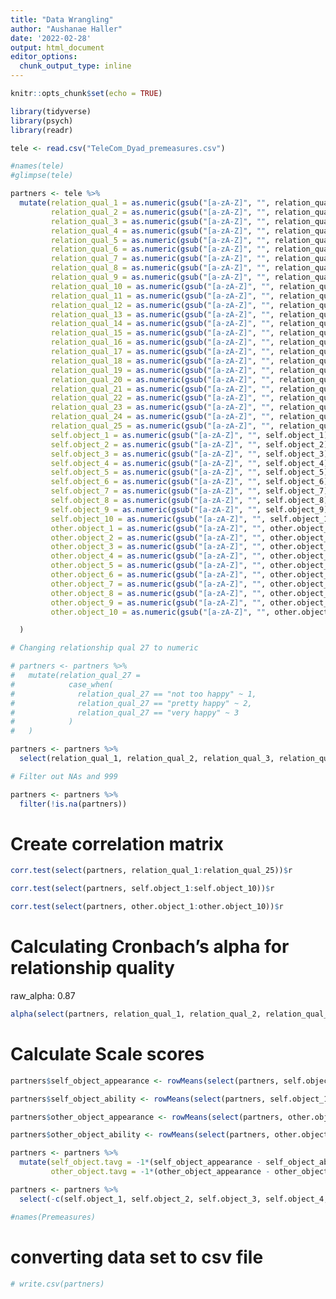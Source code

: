 ```yaml
---
title: "Data Wrangling"
author: "Aushanae Haller"
date: '2022-02-28'
output: html_document
editor_options: 
  chunk_output_type: inline
---
```


```r
knitr::opts_chunk$set(echo = TRUE)
```

```r
library(tidyverse)
library(psych)
library(readr)
```

```r
tele <- read.csv("TeleCom_Dyad_premeasures.csv")

#names(tele)
#glimpse(tele)
```

```r
partners <- tele %>%
  mutate(relation_qual_1 = as.numeric(gsub("[a-zA-Z]", "", relation_qual_1)),
         relation_qual_2 = as.numeric(gsub("[a-zA-Z]", "", relation_qual_2)),
         relation_qual_3 = as.numeric(gsub("[a-zA-Z]", "", relation_qual_3)),
         relation_qual_4 = as.numeric(gsub("[a-zA-Z]", "", relation_qual_4)),
         relation_qual_5 = as.numeric(gsub("[a-zA-Z]", "", relation_qual_5)),
         relation_qual_6 = as.numeric(gsub("[a-zA-Z]", "", relation_qual_6)),
         relation_qual_7 = as.numeric(gsub("[a-zA-Z]", "", relation_qual_7)),
         relation_qual_8 = as.numeric(gsub("[a-zA-Z]", "", relation_qual_8)),
         relation_qual_9 = as.numeric(gsub("[a-zA-Z]", "", relation_qual_9)),
         relation_qual_10 = as.numeric(gsub("[a-zA-Z]", "", relation_qual_10)),
         relation_qual_11 = as.numeric(gsub("[a-zA-Z]", "", relation_qual_11)),
         relation_qual_12 = as.numeric(gsub("[a-zA-Z]", "", relation_qual_12)),
         relation_qual_13 = as.numeric(gsub("[a-zA-Z]", "", relation_qual_13)),
         relation_qual_14 = as.numeric(gsub("[a-zA-Z]", "", relation_qual_14)),
         relation_qual_15 = as.numeric(gsub("[a-zA-Z]", "", relation_qual_15)),
         relation_qual_16 = as.numeric(gsub("[a-zA-Z]", "", relation_qual_16)),
         relation_qual_17 = as.numeric(gsub("[a-zA-Z]", "", relation_qual_17)),
         relation_qual_18 = as.numeric(gsub("[a-zA-Z]", "", relation_qual_18)),
         relation_qual_19 = as.numeric(gsub("[a-zA-Z]", "", relation_qual_19)),
         relation_qual_20 = as.numeric(gsub("[a-zA-Z]", "", relation_qual_20)),
         relation_qual_21 = as.numeric(gsub("[a-zA-Z]", "", relation_qual_21)),
         relation_qual_22 = as.numeric(gsub("[a-zA-Z]", "", relation_qual_22)),
         relation_qual_23 = as.numeric(gsub("[a-zA-Z]", "", relation_qual_23)),
         relation_qual_24 = as.numeric(gsub("[a-zA-Z]", "", relation_qual_24)),
         relation_qual_25 = as.numeric(gsub("[a-zA-Z]", "", relation_qual_25)),
         self.object_1 = as.numeric(gsub("[a-zA-Z]", "", self.object_1)),
         self.object_2 = as.numeric(gsub("[a-zA-Z]", "", self.object_2)),
         self.object_3 = as.numeric(gsub("[a-zA-Z]", "", self.object_3)),
         self.object_4 = as.numeric(gsub("[a-zA-Z]", "", self.object_4)),
         self.object_5 = as.numeric(gsub("[a-zA-Z]", "", self.object_5)),
         self.object_6 = as.numeric(gsub("[a-zA-Z]", "", self.object_6)),
         self.object_7 = as.numeric(gsub("[a-zA-Z]", "", self.object_7)),
         self.object_8 = as.numeric(gsub("[a-zA-Z]", "", self.object_8)),
         self.object_9 = as.numeric(gsub("[a-zA-Z]", "", self.object_9)),
         self.object_10 = as.numeric(gsub("[a-zA-Z]", "", self.object_10)),
         other.object_1 = as.numeric(gsub("[a-zA-Z]", "", other.object_1)),
         other.object_2 = as.numeric(gsub("[a-zA-Z]", "", other.object_2)),
         other.object_3 = as.numeric(gsub("[a-zA-Z]", "", other.object_3)),
         other.object_4 = as.numeric(gsub("[a-zA-Z]", "", other.object_4)),
         other.object_5 = as.numeric(gsub("[a-zA-Z]", "", other.object_5)),
         other.object_6 = as.numeric(gsub("[a-zA-Z]", "", other.object_6)),
         other.object_7 = as.numeric(gsub("[a-zA-Z]", "", other.object_7)),
         other.object_8 = as.numeric(gsub("[a-zA-Z]", "", other.object_8)),
         other.object_9 = as.numeric(gsub("[a-zA-Z]", "", other.object_9)),
         other.object_10 = as.numeric(gsub("[a-zA-Z]", "", other.object_10))

  )

# Changing relationship qual 27 to numeric 

# partners <- partners %>%
#   mutate(relation_qual_27 =
#            case_when(
#              relation_qual_27 == "not too happy" ~ 1,
#              relation_qual_27 == "pretty happy" ~ 2,
#              relation_qual_27 == "very happy" ~ 3
#            )
#   )

```

```r
partners <- partners %>%
  select(relation_qual_1, relation_qual_2, relation_qual_3, relation_qual_4, relation_qual_5, relation_qual_6, relation_qual_7, relation_qual_8, relation_qual_9, relation_qual_10, relation_qual_11, relation_qual_12, relation_qual_13, relation_qual_14, relation_qual_15, relation_qual_16, relation_qual_17, relation_qual_18, relation_qual_19, relation_qual_20, relation_qual_21, relation_qual_22, relation_qual_23, relation_qual_24, relation_qual_25, self.object_1, self.object_2, self.object_3, self.object_4, self.object_5, self.object_6, self.object_7, self.object_8, self.object_9, self.object_10, other.object_1, other.object_2, other.object_3, other.object_4, other.object_5, other.object_6, other.object_7, other.object_8, other.object_9, other.object_10)

```

```r
# Filter out NAs and 999

partners <- partners %>% 
  filter(!is.na(partners))
```

# Create correlation matrix

```r

corr.test(select(partners, relation_qual_1:relation_qual_25))$r

corr.test(select(partners, self.object_1:self.object_10))$r

corr.test(select(partners, other.object_1:other.object_10))$r

```

# Calculating Cronbach's alpha for relationship quality

raw_alpha: 0.87
```r
alpha(select(partners, relation_qual_1, relation_qual_2, relation_qual_3, relation_qual_4, relation_qual_5, relation_qual_6, relation_qual_7, relation_qual_8, relation_qual_9, relation_qual_10, relation_qual_11, relation_qual_12, relation_qual_13, relation_qual_14, relation_qual_15, relation_qual_16, relation_qual_17, relation_qual_18, relation_qual_19, relation_qual_20, relation_qual_21, relation_qual_22, relation_qual_23, relation_qual_24, relation_qual_25))
```

# Calculate Scale scores

```r
partners$self_object_appearance <- rowMeans(select(partners, self.object_3, self.object_5, self.object_6, self.object_8, self.object_10))

partners$self_object_ability <- rowMeans(select(partners, self.object_1, self.object_2, self.object_4, self.object_7, self.object_9))

partners$other_object_appearance <- rowMeans(select(partners, other.object_3, other.object_5, other.object_6, other.object_8, other.object_10 ))

partners$other_object_ability <- rowMeans(select(partners, other.object_1, other.object_2, other.object_4, other.object_7, other.object_9))

partners <- partners %>%
  mutate(self_object.tavg = -1*(self_object_appearance - self_object_ability),
         other_object.tavg = -1*(other_object_appearance - other_object_ability))

partners <- partners %>%
  select(-c(self.object_1, self.object_2, self.object_3, self.object_4, self.object_5, self.object_6, self.object_7, self.object_8, self.object_9, self.object_10, other.object_1, other.object_2, other.object_3, other.object_4, other.object_5, other.object_6, other.object_7, other.object_8, other.object_9, other.object_10 ))

#names(Premeasures)
```

# converting data set to csv file

```r
# write.csv(partners)
```
